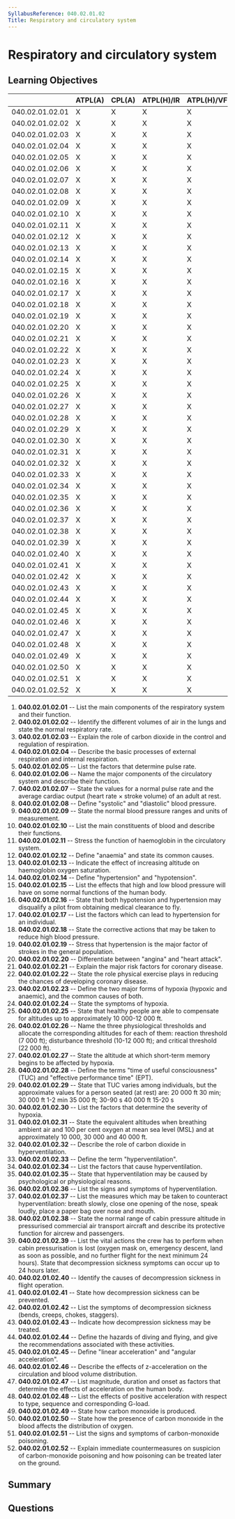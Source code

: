```yaml
---
SyllabusReference: 040.02.01.02
Title: Respiratory and circulatory system
---
```


# Respiratory and circulatory system

## Learning Objectives

|                 | ATPL(A) | CPL(A) | ATPL(H)/IR | ATPL(H)/VFR | CPL(H) | IR  | CBIR(A) |
| --------------- | ------- | ------ | ---------- | ----------- | ------ | --- | ------- |
| 040.02.01.02.01 | X       | X      | X          | X           | X      | X   |         |
| 040.02.01.02.02 | X       | X      | X          | X           | X      | X   |         |
| 040.02.01.02.03 | X       | X      | X          | X           | X      | X   |         |
| 040.02.01.02.04 | X       | X      | X          | X           | X      | X   |         |
| 040.02.01.02.05 | X       | X      | X          | X           | X      | X   |         |
| 040.02.01.02.06 | X       | X      | X          | X           | X      | X   |         |
| 040.02.01.02.07 | X       | X      | X          | X           | X      | X   |         |
| 040.02.01.02.08 | X       | X      | X          | X           | X      | X   |         |
| 040.02.01.02.09 | X       | X      | X          | X           | X      | X   |         |
| 040.02.01.02.10 | X       | X      | X          | X           | X      | X   |         |
| 040.02.01.02.11 | X       | X      | X          | X           | X      | X   |         |
| 040.02.01.02.12 | X       | X      | X          | X           | X      | X   |         |
| 040.02.01.02.13 | X       | X      | X          | X           | X      | X   |         |
| 040.02.01.02.14 | X       | X      | X          | X           | X      | X   |         |
| 040.02.01.02.15 | X       | X      | X          | X           | X      | X   |         |
| 040.02.01.02.16 | X       | X      | X          | X           | X      | X   |         |
| 040.02.01.02.17 | X       | X      | X          | X           | X      | X   |         |
| 040.02.01.02.18 | X       | X      | X          | X           | X      | X   |         |
| 040.02.01.02.19 | X       | X      | X          | X           | X      | X   |         |
| 040.02.01.02.20 | X       | X      | X          | X           | X      | X   |         |
| 040.02.01.02.21 | X       | X      | X          | X           | X      | X   |         |
| 040.02.01.02.22 | X       | X      | X          | X           | X      | X   |         |
| 040.02.01.02.23 | X       | X      | X          | X           | X      | X   |         |
| 040.02.01.02.24 | X       | X      | X          | X           | X      | X   |         |
| 040.02.01.02.25 | X       | X      | X          | X           | X      | X   |         |
| 040.02.01.02.26 | X       | X      | X          | X           | X      | X   |         |
| 040.02.01.02.27 | X       | X      | X          | X           | X      | X   |         |
| 040.02.01.02.28 | X       | X      | X          | X           | X      | X   |         |
| 040.02.01.02.29 | X       | X      | X          | X           | X      | X   |         |
| 040.02.01.02.30 | X       | X      | X          | X           | X      | X   |         |
| 040.02.01.02.31 | X       | X      | X          | X           | X      | X   |         |
| 040.02.01.02.32 | X       | X      | X          | X           | X      | X   |         |
| 040.02.01.02.33 | X       | X      | X          | X           | X      | X   |         |
| 040.02.01.02.34 | X       | X      | X          | X           | X      | X   |         |
| 040.02.01.02.35 | X       | X      | X          | X           | X      | X   |         |
| 040.02.01.02.36 | X       | X      | X          | X           | X      | X   |         |
| 040.02.01.02.37 | X       | X      | X          | X           | X      | X   |         |
| 040.02.01.02.38 | X       | X      | X          | X           | X      | X   |         |
| 040.02.01.02.39 | X       | X      | X          | X           | X      | X   |         |
| 040.02.01.02.40 | X       | X      | X          | X           | X      | X   |         |
| 040.02.01.02.41 | X       | X      | X          | X           | X      | X   |         |
| 040.02.01.02.42 | X       | X      | X          | X           | X      | X   |         |
| 040.02.01.02.43 | X       | X      | X          | X           | X      | X   |         |
| 040.02.01.02.44 | X       | X      | X          | X           | X      | X   |         |
| 040.02.01.02.45 | X       | X      | X          | X           | X      | X   | X       |
| 040.02.01.02.46 | X       | X      | X          | X           | X      | X   |         |
| 040.02.01.02.47 | X       | X      | X          | X           | X      | X   | X       |
| 040.02.01.02.48 | X       | X      | X          | X           | X      | X   |         |
| 040.02.01.02.49 | X       | X      | X          | X           | X      | X   |         |
| 040.02.01.02.50 | X       | X      | X          | X           | X      | X   |         |
| 040.02.01.02.51 | X       | X      | X          | X           | X      | X   |         |
| 040.02.01.02.52 | X       | X      | X          | X           | X      | X   |         |

1. **040.02.01.02.01** -- List the main components of the respiratory system and
   their function.
2. **040.02.01.02.02** -- Identify the different volumes of air in the lungs and
   state the normal respiratory rate.
3. **040.02.01.02.03** -- Explain the role of carbon dioxide in the control and
   regulation of respiration.
4. **040.02.01.02.04** -- Describe the basic processes of external respiration and
   internal respiration.
5. **040.02.01.02.05** -- List the factors that determine pulse rate.
6. **040.02.01.02.06** -- Name the major components of the circulatory system and
   describe their function.
7. **040.02.01.02.07** -- State the values for a normal pulse rate and the average
   cardiac output (heart rate × stroke volume) of an adult at rest.
8. **040.02.01.02.08** -- Define "systolic" and "diastolic" blood pressure.
9. **040.02.01.02.09** -- State the normal blood pressure ranges and units of
   measurement.
10. **040.02.01.02.10** -- List the main constituents of blood and describe their
    functions.
11. **040.02.01.02.11** -- Stress the function of haemoglobin in the circulatory
    system.
12. **040.02.01.02.12** -- Define "anaemia" and state its common causes.
13. **040.02.01.02.13** -- Indicate the effect of increasing altitude on
    haemoglobin oxygen saturation.
14. **040.02.01.02.14** -- Define "hypertension" and "hypotension".
15. **040.02.01.02.15** -- List the effects that high and low blood pressure will
    have on some normal functions of the human body.
16. **040.02.01.02.16** -- State that both hypotension and hypertension may
    disqualify a pilot from obtaining medical clearance to fly.
17. **040.02.01.02.17** -- List the factors which can lead to hypertension for an
    individual.
18. **040.02.01.02.18** -- State the corrective actions that may be taken to
    reduce high blood pressure.
19. **040.02.01.02.19** -- Stress that hypertension is the major factor of strokes
    in the general population.
20. **040.02.01.02.20** -- Differentiate between "angina" and "heart attack".
21. **040.02.01.02.21** -- Explain the major risk factors for coronary disease.
22. **040.02.01.02.22** -- State the role physical exercise plays in reducing the
    chances of developing coronary disease.
23. **040.02.01.02.23** -- Define the two major forms of hypoxia (hypoxic and
    anaemic), and the common causes of both.
24. **040.02.01.02.24** -- State the symptoms of hypoxia.
25. **040.02.01.02.25** -- State that healthy people are able to compensate for
    altitudes up to approximately 10 000-12 000 ft.
26. **040.02.01.02.26** -- Name the three physiological thresholds and allocate
    the corresponding altitudes for each of them: reaction threshold (7 000 ft);
    disturbance threshold (10-12 000 ft); and critical threshold (22 000 ft).
27. **040.02.01.02.27** -- State the altitude at which short-term memory begins to
    be affected by hypoxia.
28. **040.02.01.02.28** -- Define the terms "time of useful consciousness" (TUC)
    and "effective performance time" (EPT).
29. **040.02.01.02.29** -- State that TUC varies among individuals, but the
    approximate values for a person seated (at rest) are: 20 000 ft 30 min;
    30 000 ft 1-2 min 35 000 ft; 30-90 s 40 000 ft 15-20 s
30. **040.02.01.02.30** -- List the factors that determine the severity of
    hypoxia.
31. **040.02.01.02.31** -- State the equivalent altitudes when breathing ambient
    air and 100 per cent oxygen at mean sea level (MSL) and at approximately
    10 000, 30 000 and 40 000 ft.
32. **040.02.01.02.32** -- Describe the role of carbon dioxide in
    hyperventilation.
33. **040.02.01.02.33** -- Define the term "hyperventilation".
34. **040.02.01.02.34** -- List the factors that cause hyperventilation.
35. **040.02.01.02.35** -- State that hyperventilation may be caused by
    psychological or physiological reasons.
36. **040.02.01.02.36** -- List the signs and symptoms of hyperventilation.
37. **040.02.01.02.37** -- List the measures which may be taken to counteract
    hyperventilation: breath slowly, close one opening of the nose, speak
    loudly, place a paper bag over nose and mouth.
38. **040.02.01.02.38** -- State the normal range of cabin pressure altitude in
    pressurised commercial air transport aircraft and describe its protective
    function for aircrew and passengers.
39. **040.02.01.02.39** -- List the vital actions the crew has to perform when
    cabin pressurisation is lost (oxygen mask on, emergency descent, land as
    soon as possible, and no further flight for the next minimum 24 hours).
    State that decompression sickness symptoms can occur up to 24 hours later.
40. **040.02.01.02.40** -- Identify the causes of decompression sickness in flight
    operation.
41. **040.02.01.02.41** -- State how decompression sickness can be prevented.
42. **040.02.01.02.42** -- List the symptoms of decompression sickness (bends,
    creeps, chokes, staggers).
43. **040.02.01.02.43** -- Indicate how decompression sickness may be treated.
44. **040.02.01.02.44** -- Define the hazards of diving and flying, and give the
    recommendations associated with these activities.
45. **040.02.01.02.45** -- Define "linear acceleration" and "angular
    acceleration".
46. **040.02.01.02.46** -- Describe the effects of z-acceleration on the
    circulation and blood volume distribution.
47. **040.02.01.02.47** -- List magnitude, duration and onset as factors that
    determine the effects of acceleration on the human body.
48. **040.02.01.02.48** -- List the effects of positive acceleration with respect
    to type, sequence and corresponding G-load.
49. **040.02.01.02.49** -- State how carbon monoxide is produced.
50. **040.02.01.02.50** -- State how the presence of carbon monoxide in the blood
    affects the distribution of oxygen.
51. **040.02.01.02.51** -- List the signs and symptoms of carbon-monoxide
    poisoning.
52. **040.02.01.02.52** -- Explain immediate countermeasures on suspicion of
    carbon-monoxide poisoning and how poisoning can be treated later on the
    ground.

## Summary

## Questions
